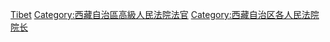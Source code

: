 [[Category:高級人民法院院長|Tibet]]
[[Category:西藏自治區高級人民法院法官|Category:西藏自治區高級人民法院法官]]
[[Category:西藏自治区各人民法院院长|Category:西藏自治区各人民法院院长]]